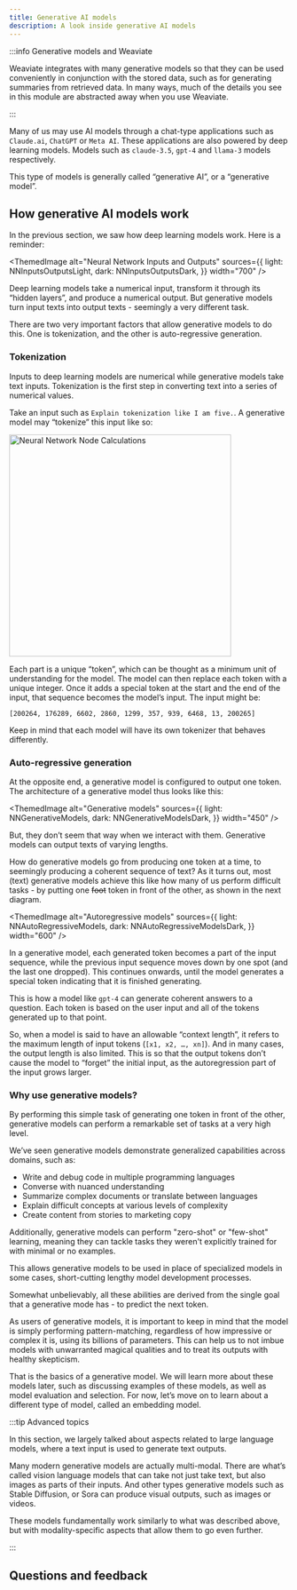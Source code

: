 ```yaml
---
title: Generative AI models
description: A look inside generative AI models
---
```



:::info Generative models and Weaviate

Weaviate integrates with many generative models so that they can be used conveniently in conjunction with the stored data, such as for generating summaries from retrieved data. In many ways, much of the details you see in this module are abstracted away when you use Weaviate.

:::

Many of us may use AI models through a chat-type applications such as `Claude.ai`, `ChatGPT` or `Meta AI`. These applications are also powered by deep learning models. Models such as `claude-3.5`, `gpt-4` and `llama-3` models respectively.

This type of models is generally called “generative AI”, or a “generative model”.

## <i class="fa-solid fa-chalkboard-user"></i> How generative AI models work

In the previous section, we saw how deep learning models work. Here is a reminder:


<ThemedImage
  alt="Neural Network Inputs and Outputs"
  sources={{
    light: NNInputsOutputsLight,
    dark: NNInputsOutputsDark,
  }}
  width="700"
/>

Deep learning models take a numerical input, transform it through its “hidden layers”, and produce a numerical output. But generative models turn input texts into output texts - seemingly a very different task.

There are two very important factors that allow generative models to do this. One is tokenization, and the other is auto-regressive generation.

### <i class="fa-solid fa-chalkboard-user"></i> Tokenization

Inputs to deep learning models are numerical while generative models take text inputs. Tokenization is the first step in converting text into a series of numerical values.

Take an input such as `Explain tokenization like I am five.`. A generative model may “tokenize” this input like so:


<img
  alt="Neural Network Node Calculations"
  src={Tokenization}
  width="400"
/>

Each part is a unique “token”, which can be thought as a minimum unit of understanding for the model. The model can then replace each token with a unique integer. Once it adds a special token at the start and the end of the input, that sequence becomes the model’s input. The input might be:

`[200264, 176289, 6602, 2860, 1299, 357, 939, 6468, 13, 200265]`

Keep in mind that each model will have its own tokenizer that behaves differently.

### <i class="fa-solid fa-chalkboard-user"></i> Auto-regressive generation

At the opposite end, a generative model is configured to output one token. The architecture of a generative model thus looks like this:


<ThemedImage
  alt="Generative models"
  sources={{
    light: NNGenerativeModels,
    dark: NNGenerativeModelsDark,
  }}
  width="450"
/>

But, they don’t seem that way when we interact with them. Generative models can output texts of varying lengths.

How do generative models go from producing one token at a time, to seemingly producing a coherent sequence of text? As it turns out, most (text) generative models achieve this like how many of us perform difficult tasks - by putting one ~~foot~~ token in front of the other, as shown in the next diagram.


<ThemedImage
  alt="Autoregressive models"
  sources={{
    light: NNAutoRegressiveModels,
    dark: NNAutoRegressiveModelsDark,
  }}
  width="600"
/>

In a generative model, each generated token becomes a part of the input sequence, while the previous input sequence moves down by one spot (and the last one dropped). This continues onwards, until the model generates a special token indicating that it is finished generating.

This is how a model like `gpt-4` can generate coherent answers to a question. Each token is based on the user input and all of the tokens generated up to that point.

So, when a model is said to have an allowable “context length”, it refers to the maximum length of input tokens (`[x1, x2, …, xn]`). And in many cases, the output length is also limited. This is so that the output tokens don’t cause the model to “forget” the initial input, as the autoregression part of the input grows larger.

### <i class="fa-solid fa-chalkboard-user"></i> Why use generative models?

By performing this simple task of generating one token in front of the other, generative models can perform a remarkable set of tasks at a very high level.

We’ve seen generative models demonstrate generalized capabilities across domains, such as:

- Write and debug code in multiple programming languages
- Converse with nuanced understanding
- Summarize complex documents or translate between languages
- Explain difficult concepts at various levels of complexity
- Create content from stories to marketing copy

Additionally, generative models can perform "zero-shot" or "few-shot" learning, meaning they can tackle tasks they weren't explicitly trained for with minimal or no examples.

This allows generative models to be used in place of specialized models in some cases, short-cutting lengthy model development processes.

Somewhat unbelievably, all these abilities are derived from the single goal that a generative mode has - to predict the next token.

As users of generative models, it is important to keep in mind that the model is simply performing pattern-matching, regardless of how impressive or complex it is, using its billions of parameters. This can help us to not imbue models with unwarranted magical qualities and to treat its outputs with healthy skepticism.

That is the basics of a generative model. We will learn more about these models later, such as discussing examples of these models, as well as model evaluation and selection. For now, let’s move on to learn about a different type of model, called an embedding model.

:::tip Advanced topics

In this section, we largely talked about aspects related to large language models, where a text input is used to generate text outputs.
<br/>

Many modern generative models are actually multi-modal. There are what’s called vision language models that can take not just take text, but also images as parts of their inputs. And other types generative models such as Stable Diffusion, or Sora can produce visual outputs, such as images or videos.
<br/>

These models fundamentally work similarly to what was described above, but with modality-specific aspects that allow them to go even further.

:::

## Questions and feedback


<DocsFeedback/>
